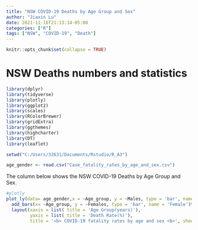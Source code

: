 ```yaml
---
title: "NSW COVID-19 Deaths by Age Group and Sex"
author: "Jiaxin Lu"
date: 2021-11-16T21:13:14-05:00
categories: ["R"]
tags: ["NSW", "COVID-19", "Death"]
---
```


```r
knitr::opts_chunk$set(collapse = TRUE)
```

# NSW Deaths numbers and statistics
```r
library(dplyr)
library(tidyverse)
library(plotly)
library(ggplot2)
library(scales)
library(RColorBrewer)
library(gridExtra)
library(ggthemes)
library(highcharter)
library(DT)
library(leaflet)

setwd("C:/Users/32631/Documents/Rstudio/R_A3")

age_gender <- read.csv("Case_fatality_rates_by_age_and_sex.csv")

```

The column  below shows the NSW COVID-19 Deaths by Age Group and Sex.
```r

#plotly
plot_ly(data= age_gender,x = ~Age_group, y = ~Males, type = 'bar', name = 'Male')%>%
  add_bars(x= ~Age_group, y = ~Females, type = 'bar', name = 'Female')%>%
  layout(xaxis = list( title = 'Age Group(years)'),
         yaxis = list( title = 'Death Rate(%)'),
         title = '<b> COVID-19 fatality rates by age and sex <b>', showlegend = F, position = "topcenter")
```




